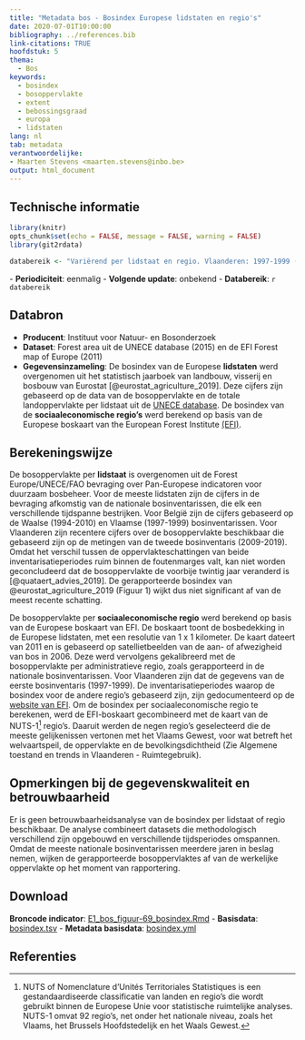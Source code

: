```yaml
---
title: "Metadata bos - Bosindex Europese lidstaten en regio's"
date: 2020-07-01T10:00:00
bibliography: ../references.bib
link-citations: TRUE
hoofdstuk: 5
thema:
  - Bos
keywords:
  - bosindex
  - bosoppervlakte
  - extent
  - bebossingsgraad
  - europa
  - lidstaten
lang: nl
tab: metadata
verantwoordelijke:
- Maarten Stevens <maarten.stevens@inbo.be>
output: html_document
---
```

## Technische informatie

```r
library(knitr)
opts_chunk$set(echo = FALSE, message = FALSE, warning = FALSE)
library(git2rdata)
```

```r
databereik <- "Variërend per lidstaat en regio. Vlaanderen: 1997-1999 (VBI 1)"
```
\- **Periodiciteit**: eenmalig
\- **Volgende update**: onbekend
\- **Databereik**: `r databereik`

## Databron

- **Producent**: Instituut voor Natuur- en Bosonderzoek
- **Dataset**: Forest area uit de UNECE database (2015) en de EFI Forest map of Europe (2011)
- **Gegevensinzameling**: De bosindex van de Europese **lidstaten** werd overgenomen uit het statistisch jaarboek van landbouw, visserij en bosbouw van Eurostat [@eurostat_agriculture_2019]. 
Deze cijfers zijn gebaseerd op de data van de bosoppervlakte en de totale landoppervlakte per lidstaat uit de [UNECE database](https://w3.unece.org/PXWeb2015/pxweb/en/STAT/STAT__26-TMSTAT1__010-TM15FR1/010_en_TM15_1_1_a_r.px/).
De bosindex van de **sociaaleconomische regio's** werd berekend op basis van de Europese boskaart van the European Forest Institute [(EFI)](https://efi.int/knowledge/maps/forest).

## Berekeningswijze

De bosoppervlakte per **lidstaat** is overgenomen uit de Forest Europe/UNECE/FAO bevraging over Pan-Europese indicatoren voor duurzaam bosbeheer. 
Voor de meeste lidstaten zijn de cijfers in de bevraging afkomstig van de nationale bosinventarissen, die elk een verschillende tijdspanne bestrijken. 
Voor België zijn de cijfers gebaseerd op de Waalse (1994-2010) en Vlaamse (1997-1999) bosinventarissen.
Voor Vlaanderen zijn recentere cijfers over de bosoppervlakte beschikbaar die gebaseerd zijn op de metingen van de tweede bosinventaris (2009-2019).
Omdat het verschil tussen de oppervlakteschattingen van beide inventarisatieperiodes ruim binnen de foutenmarges valt, kan niet worden geconcludeerd dat de bosoppervlakte de voorbije twintig jaar veranderd is [@quataert_advies_2019].
De gerapporteerde bosindex van @eurostat_agriculture_2019 (Figuur 1) wijkt dus niet significant af van de meest recente schatting.

De bosoppervlakte per **sociaaleconomische regio** werd berekend op basis van de Europese boskaart van EFI. De boskaart toont de bosbedekking in de Europese lidstaten, met een resolutie van 1 x 1 kilometer.
De kaart dateert van 2011 en is gebaseerd op satellietbeelden van de aan- of afwezigheid van bos in 2006.
Deze werd vervolgens gekalibreerd met de bosoppervlakte per administratieve regio, zoals gerapporteerd in de nationale bosinventarissen.
Voor Vlaanderen zijn dat de gegevens van de eerste bosinventaris (1997-1999).
De inventarisatieperiodes waarop de bosindex voor de andere regio's gebaseerd zijn, zijn gedocumenteerd op de [website van EFI](https://efi.int/knowledge/maps/forest).
Om de bosindex per sociaaleconomische regio te berekenen, werd de EFI-boskaart gecombineerd met de kaart van de NUTS-1^[NUTS of Nomenclature d’Unités Territoriales Statistiques is een gestandaardiseerde classificatie van landen en regio’s die wordt gebruikt binnen de Europese Unie voor statistische ruimtelijke analyses. NUTS-1 omvat 92 regio’s, net onder het nationale niveau, zoals het Vlaams, het Brussels Hoofdstedelijk en het Waals Gewest.] regio's.
Daaruit werden de negen regio's geselecteerd die de meeste gelijkenissen vertonen met het Vlaams Gewest, voor wat betreft het welvaartspeil, de oppervlakte en de bevolkingsdichtheid (Zie Algemene toestand en trends in Vlaanderen - Ruimtegebruik).

## Opmerkingen bij de gegevenskwaliteit en betrouwbaarheid

Er is geen betrouwbaarheidsanalyse van de bosindex per lidstaat of regio beschikbaar. 
De analyse combineert datasets die methodologisch verschillend zijn opgebouwd en verschillende tijdsperiodes omspannen. 
Omdat de meeste nationale bosinventarissen meerdere jaren in beslag nemen, wijken de gerapporteerde bosoppervlaktes af van de werkelijke oppervlakte op het moment van rapportering.

## Download

**Broncode indicator**:
[E1_bos_figuur-69_bosindex.Rmd](../e1_bos_figuur69_bosindex/e1_bos_figuur69_bosindex.Rmd)
- **Basisdata**: [bosindex.tsv](../e1_bos_figuur69_bosindex/bosindex.tsv)
- **Metadata basisdata**: [bosindex.yml](../e1_bos_figuur69_bosindex/bosindex.yml)

## Referenties
